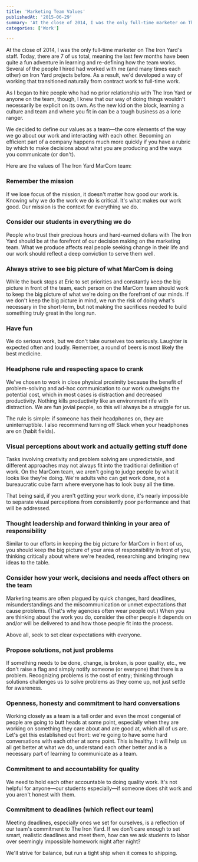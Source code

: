```yaml
---
title: 'Marketing Team Values'
publishedAt: '2015-06-29'
summary: 'At the close of 2014, I was the only full-time marketer on The Iron Yard's staff. Today, there are 7 of us total, meaning the last few months have been quite a fun adventure in learning and re-definin...'
categories: ['Work']

---
```


At the close of 2014, I was the only full-time marketer on The Iron Yard's staff. Today, there are 7 of us total, meaning the last few months have been quite a fun adventure in learning and re-defining how the team works. Several of the people I hired had worked with me (and many times each other) on Iron Yard projects before. As a result, we'd developed a way of working that transitioned naturally from contract work to full-time work.

As I began to hire people who had no prior relationship with The Iron Yard or anyone on the team, though, I knew that our way of doing things wouldn't necessarily be explicit on its own. As the new kid on the block, learning a culture and team and where you fit in can be a tough business as a lone ranger.

We decided to define our values as a team—the core elements of the way we go about our work and interacting with each other. Becoming an efficient part of a company happens much more quickly if you have a rubric by which to make decisions about what you are producing and the ways you communicate (or don't).

Here are the values of The Iron Yard MarCom team:

### Remember the mission

If we lose focus of the mission, it doesn't matter how good our work is. Knowing why we do the work we do is critical. It's what makes our work good. Our mission is the context for everything we do.

### Consider our students in everything we do

People who trust their precious hours and hard-earned dollars with The Iron Yard should be at the forefront of our decision making on the marketing team. What we produce affects real people seeking change in their life and our work should reflect a deep conviction to serve them well.

### Always strive to see big picture of what MarCom is doing

While the buck stops at Eric to set priorities and constantly keep the big picture in front of the team, each person on the MarCom team should work to keep the big picture of what we're doing on the forefront of our minds. If we don't keep the big picture in mind, we run the risk of doing what's necessary in the short-term, but not making the sacrifices needed to build something truly great in the long run.

### Have fun

We do serious work, but we don't take ourselves too seriously. Laughter is expected often and loudly. Remember, a round of beers is most likely the best medicine.

### Headphone rule and respecting space to crank

We've chosen to work in close physical proximity because the benefit of problem-solving and ad-hoc communication to our work outweighs the potential cost, which in most cases is distraction and decreased productivity. Nothing kills productivity like an environment rife with distraction. We are fun jovial people, so this will always be a struggle for us.

The rule is simple: if someone has their headphones on, they are uninterruptible. I also recommend turning off Slack when your headphones are on (habit fields).

### Visual perceptions about work and actually getting stuff done

Tasks involving creativity and problem solving are unpredictable, and different approaches may not always fit into the traditional definition of work. On the MarCom team, we aren't going to judge people by what it looks like they're doing. We're adults who can get work done, not a bureaucratic cube farm where everyone has to look busy all the time.

That being said, if you aren't getting your work done, it's nearly impossible to separate visual perceptions from consistently poor performance and that will be addressed.

### Thought leadership and forward thinking in your area of responsibility

Similar to our efforts in keeping the big picture for MarCom in front of us, you should keep the big picture of your area of responsibility in front of you, thinking critically about where we're headed, researching and bringing new ideas to the table.

### Consider how your work, decisions and needs affect others on the team

Marketing teams are often plagued by quick changes, hard deadlines, misunderstandings and the miscommunication or unmet expectations that cause problems. (That's why agencies often wear people out.) When you are thinking about the work you do, consider the other people it depends on and/or will be delivered to and how those people fit into the process.

Above all, seek to set clear expectations with everyone.

### Propose solutions, not just problems

If something needs to be done, change, is broken, is poor quality, etc., we don't raise a flag and simply notify someone (or everyone) that there is a problem. Recognizing problems is the cost of entry; thinking through solutions challenges us to solve problems as they come up, not just settle for awareness.

### Openness, honesty and commitment to hard conversations

Working closely as a team is a tall order and even the most congenial of people are going to butt heads at some point, especially when they are working on something they care about and are good at, which all of us are. Let's get this established out front: we're going to have some hard conversations with each other at some point. This is healthy. It will help us all get better at what we do, understand each other better and is a necessary part of learning to communicate as a team.

### Commitment to and accountability for quality

We need to hold each other accountable to doing quality work. It's not helpful for anyone—our students especially—if someone does shit work and you aren't honest with them.

### Commitment to deadlines (which reflect our team)

Meeting deadlines, especially ones we set for ourselves, is a reflection of our team's commitment to The Iron Yard. If we don't care enough to set smart, realistic deadlines and meet them, how can we ask students to labor over seemingly impossible homework night after night?

We'll strive for balance, but run a tight ship when it comes to shipping.
